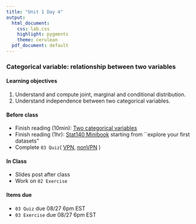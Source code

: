 ```yaml
---
title: "Unit 1 Day 4"
output: 
  html_document:
    css: lab.css
    highlight: pygments
    theme: cerulean
  pdf_document: default
---
```


### Categorical variable: relationship between two variables

#### Learning objectives 
1. Understand and compute joint, marginal and conditional distribution.
2. Understand independence between two categorical variables.

#### Before class
* Finish reading (10min): [Two categorical variables](https://piazza.com/class_profile/get_resource/kcqqet0ou724kc/keaex5u8jqv1ek)
* Finish reading (1hr): [Stat140 Minibook](https://sshanshans.github.io/stat140/reading/u1d3.html#Explore_your_first_datasets) starting from ``explore your first datasets"
* Complete `03 Quiz`( [VPN](http://138.110.84.108:3838/sshan/quiz/Unit1/#section-quiz-1), [nonVPN](http://159.89.233.150:3838/stat140/quiz/Unit1/#section-quiz-1)
)

#### In Class
* Slides post after class
* Work on `02 Exercise`

#### Items due
* ```03 Quiz``` due 08/27 6pm EST
* ```03 Exercise``` due 08/27 6pm EST

